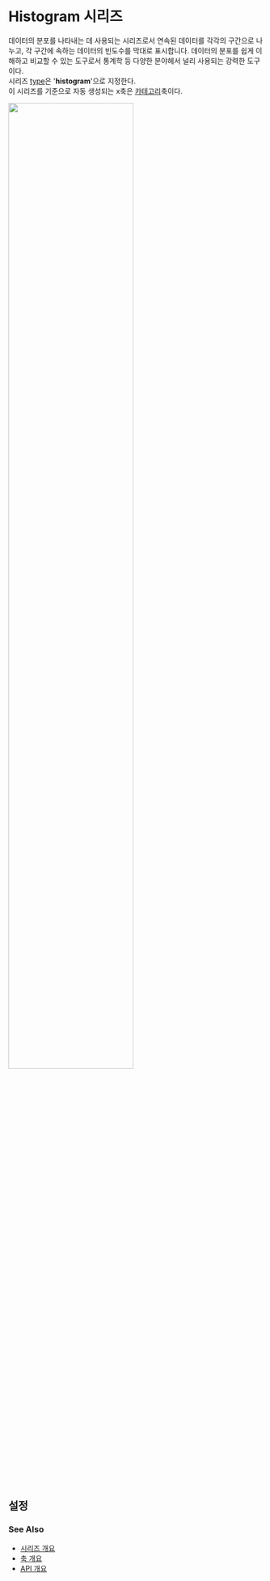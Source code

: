 # Histogram 시리즈

데이터의 분포를 나타내는 데 사용되는 시리즈로서 연속된 데이터를 각각의 구간으로 나누고, 
각 구간에 속하는 데이터의 빈도수를 막대로 표시합니다. 
데이터의 분포를 쉽게 이해하고 비교할 수 있는 도구로서 통계학 등 다양한 분야헤서 널리 사용되는 강력한 도구이다.<br/>
시리즈 [type](/config/config/series#type)은 '**histogram**'으로 지정한다.<br/>
이 시리즈를 기준으로 자동 생성되는 x축은 [카테고리](/config/config/xAxis/category)축이다.

<img src="/images/guide/series/histogram-01.png" width="70%" class="border-img"/>

## 설정

### See Also

- [시리즈 개요](/guide/series)
- [축 개요](/guide/axes)
- [API 개요](/docs)